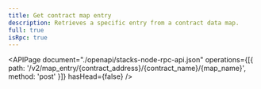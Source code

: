 ```yaml
---
title: Get contract map entry
description: Retrieves a specific entry from a contract data map.
full: true
isRpc: true
---
```


<APIPage
  document="./openapi/stacks-node-rpc-api.json"
  operations={[{ path: '/v2/map_entry/{contract_address}/{contract_name}/{map_name}', method: 'post' }]}
  hasHead={false}
/>